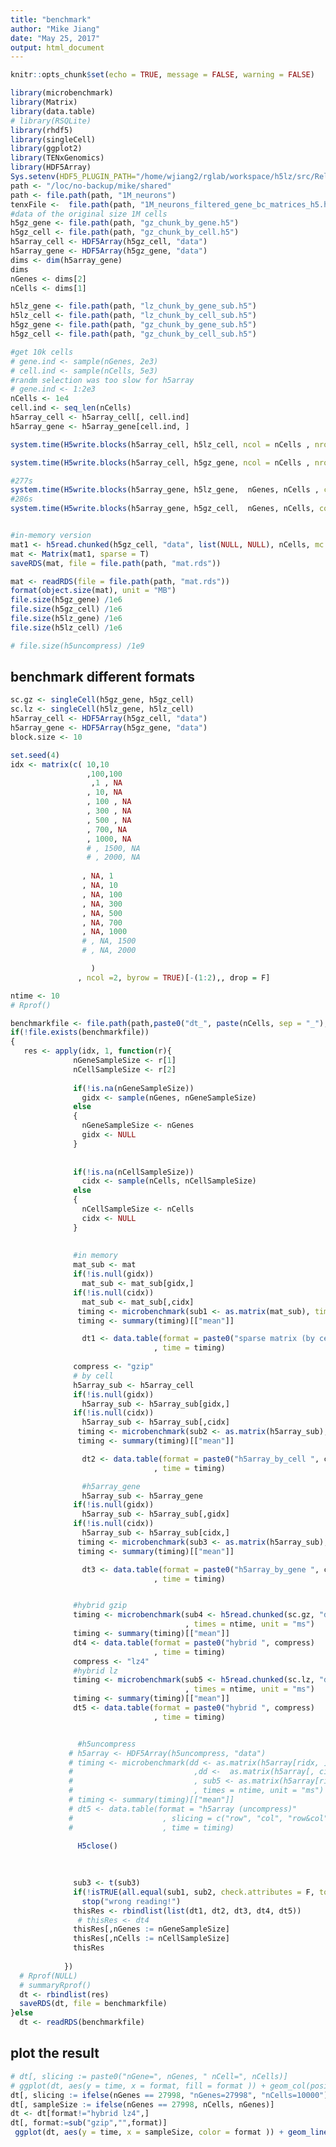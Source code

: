 ```yaml
---
title: "benchmark"
author: "Mike Jiang"
date: "May 25, 2017"
output: html_document
---
```


```r
knitr::opts_chunk$set(echo = TRUE, message = FALSE, warning = FALSE)
```
```r
library(microbenchmark)
library(Matrix)
library(data.table)
# library(RSQLite)
library(rhdf5)
library(singleCell)
library(ggplot2)
library(TENxGenomics)
library(HDF5Array)
Sys.setenv(HDF5_PLUGIN_PATH="/home/wjiang2/rglab/workspace/h5lz/src/Release/")
path <- "/loc/no-backup/mike/shared"
path <- file.path(path, "1M_neurons")
tenxFile <-  file.path(path, "1M_neurons_filtered_gene_bc_matrices_h5.h5")
#data of the original size 1M cells
h5gz_gene <- file.path(path, "gz_chunk_by_gene.h5")
h5gz_cell <- file.path(path, "gz_chunk_by_cell.h5")
h5array_cell <- HDF5Array(h5gz_cell, "data")
h5array_gene <- HDF5Array(h5gz_gene, "data")
dims <- dim(h5array_gene)
dims
nGenes <- dims[2]
nCells <- dims[1]
```
```r
h5lz_gene <- file.path(path, "lz_chunk_by_gene_sub.h5")
h5lz_cell <- file.path(path, "lz_chunk_by_cell_sub.h5")
h5gz_gene <- file.path(path, "gz_chunk_by_gene_sub.h5")
h5gz_cell <- file.path(path, "gz_chunk_by_cell_sub.h5")

#get 10k cells 
# gene.ind <- sample(nGenes, 2e3)
# cell.ind <- sample(nCells, 5e3)
#randm selection was too slow for h5array
# gene.ind <- 1:2e3
nCells <- 1e4
cell.ind <- seq_len(nCells)
h5array_cell <- h5array_cell[, cell.ind]
h5array_gene <- h5array_gene[cell.ind, ]

```



```r
system.time(H5write.blocks(h5array_cell, h5lz_cell, ncol = nCells , nrow = nGenes, compress = "lz4", block.size = 100, verbose = T)) #50s

system.time(H5write.blocks(h5array_cell, h5gz_gene, ncol = nCells , nrow = nGenes, compress = "gzip", block.size = 100, verbose = T)) #63.2s

#277s
system.time(H5write.blocks(h5array_gene, h5lz_gene,  nGenes, nCells , compress = "lz4", block.size = 100, verbose = T)) 
#286s
system.time(H5write.blocks(h5array_gene, h5gz_cell,  nGenes, nCells, compress = "gzip", block.size = 100, verbose = T)) 


#in-memory version
mat1 <- h5read.chunked(h5gz_cell, "data", list(NULL, NULL), nCells, mc.cores = 10)
mat <- Matrix(mat1, sparse = T)
saveRDS(mat, file = file.path(path, "mat.rds"))

```


```r
mat <- readRDS(file = file.path(path, "mat.rds"))
format(object.size(mat), unit = "MB")
file.size(h5gz_gene) /1e6
file.size(h5gz_cell) /1e6
file.size(h5lz_gene) /1e6
file.size(h5lz_cell) /1e6

# file.size(h5uncompress) /1e9
```

## benchmark different formats
```r
sc.gz <- singleCell(h5gz_gene, h5gz_cell)
sc.lz <- singleCell(h5lz_gene, h5lz_cell)
h5array_cell <- HDF5Array(h5gz_cell, "data")
h5array_gene <- HDF5Array(h5gz_gene, "data")
block.size <- 10

set.seed(4)
idx <- matrix(c( 10,10
                 ,100,100
                  ,1 , NA
                 , 10, NA
                 , 100 , NA
                 , 300 , NA
                 , 500 , NA
                 , 700, NA
                 , 1000, NA
                 # , 1500, NA
                 # , 2000, NA
                 
                , NA, 1
                , NA, 10
                , NA, 100
                , NA, 300
                , NA, 500
                , NA, 700
                , NA, 1000
                # , NA, 1500
                # , NA, 2000

                  )
               , ncol =2, byrow = TRUE)[-(1:2),, drop = F]

ntime <- 10
# Rprof()

benchmarkfile <- file.path(path,paste0("dt_", paste(nCells, sep = "_"), ".rds"))
if(!file.exists(benchmarkfile))
{
   res <- apply(idx, 1, function(r){
              nGeneSampleSize <- r[1]
              nCellSampleSize <- r[2]
              
              if(!is.na(nGeneSampleSize))
                gidx <- sample(nGenes, nGeneSampleSize)
              else
              {
                nGeneSampleSize <- nGenes
                gidx <- NULL
              }
                
              
              if(!is.na(nCellSampleSize))
                cidx <- sample(nCells, nCellSampleSize)
              else
              {
                nCellSampleSize <- nCells
                cidx <- NULL
              }
                
              
              #in memory
              mat_sub <- mat
              if(!is.null(gidx))
                mat_sub <- mat_sub[gidx,]
              if(!is.null(cidx))
                mat_sub <- mat_sub[,cidx]
               timing <- microbenchmark(sub1 <- as.matrix(mat_sub), times = ntime, unit = "ms")
               timing <- summary(timing)[["mean"]]

                dt1 <- data.table(format = paste0("sparse matrix (by cell)")
                                , time = timing)
              
              compress <- "gzip"
              # by cell
              h5array_sub <- h5array_cell
              if(!is.null(gidx))
                h5array_sub <- h5array_sub[gidx,]
              if(!is.null(cidx))
                h5array_sub <- h5array_sub[,cidx]
               timing <- microbenchmark(sub2 <- as.matrix(h5array_sub), times = ntime, unit = "ms")
               timing <- summary(timing)[["mean"]]

                dt2 <- data.table(format = paste0("h5array_by_cell ", compress)
                                , time = timing)

                #h5array_gene
                h5array_sub <- h5array_gene
              if(!is.null(gidx))
                h5array_sub <- h5array_sub[,gidx]
              if(!is.null(cidx))
                h5array_sub <- h5array_sub[cidx,]
               timing <- microbenchmark(sub3 <- as.matrix(h5array_sub), times = ntime, unit = "ms")
               timing <- summary(timing)[["mean"]]

                dt3 <- data.table(format = paste0("h5array_by_gene ", compress)
                                , time = timing)


              #hybrid gzip
              timing <- microbenchmark(sub4 <- h5read.chunked(sc.gz, "data", list(gidx, cidx), block.size = block.size)
                                       , times = ntime, unit = "ms")
              timing <- summary(timing)[["mean"]]
              dt4 <- data.table(format = paste0("hybrid ", compress)
                                , time = timing)
              compress <- "lz4"
              #hybrid lz
              timing <- microbenchmark(sub5 <- h5read.chunked(sc.lz, "data", list(gidx, cidx), block.size = block.size)
                                       , times = ntime, unit = "ms")
              timing <- summary(timing)[["mean"]]
              dt5 <- data.table(format = paste0("hybrid ", compress)
                                , time = timing)


               #h5uncompress
             # h5array <- HDF5Array(h5uncompress, "data")
             # timing <- microbenchmark(dd <- as.matrix(h5array[ridx, ])
             #                           ,dd <-  as.matrix(h5array[, cidx])
             #                           , sub5 <- as.matrix(h5array[ridx, cidx])
             #                           , times = ntime, unit = "ms")
             # timing <- summary(timing)[["mean"]]
             # dt5 <- data.table(format = "h5array (uncompress)"
             #                    , slicing = c("row", "col", "row&col")
             #                    , time = timing)  
              
               H5close()
              
              

              sub3 <- t(sub3)
              if(!isTRUE(all.equal(sub1, sub2, check.attributes = F, tol = 2e-8))||!isTRUE(all.equal(sub1, sub3, check.attributes = F, tol = 2e-8))||!isTRUE(all.equal(sub1, sub4, check.attributes = F, tol = 2e-8))||!isTRUE(all.equal(sub1, sub5, check.attributes = F, tol = 2e-8)))
                stop("wrong reading!")
              thisRes <- rbindlist(list(dt1, dt2, dt3, dt4, dt5))
               # thisRes <- dt4
              thisRes[,nGenes := nGeneSampleSize]
              thisRes[,nCells := nCellSampleSize]
              thisRes
             
            })
  # Rprof(NULL)
  # summaryRprof()
  dt <- rbindlist(res)
  saveRDS(dt, file = benchmarkfile)
}else
  dt <- readRDS(benchmarkfile)
```

## plot the result
```r

# dt[, slicing := paste0("nGene=", nGenes, " nCell=", nCells)]
# ggplot(dt, aes(y = time, x = format, fill = format )) + geom_col(position = "dodge")  + ylab("time (ms)")  +facet_wrap(~slicing, scales = "free")
dt[, slicing := ifelse(nGenes == 27998, "nGenes=27998", "nCells=10000")]
dt[, sampleSize := ifelse(nGenes == 27998, nCells, nGenes)]
dt <- dt[format!="hybrid lz4",]
dt[, format:=sub("gzip","",format)]
 ggplot(dt, aes(y = time, x = sampleSize, color = format )) + geom_line() + geom_point()  + ylab("time (ms)")+facet_wrap(~slicing, scales = "free") + scale_y_log10()


```


